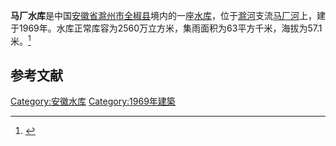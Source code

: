 {{Infobox Reservoir 
|name = 马厂水库
|nickname = 
|image = 
|image_caption = 
|map = 
|map_caption = 
|pushpin_map = 
|pushpin_map_caption = 
|code = BFAB4003273
|class = 
|location_of_reservoir = [[安徽省|安徽省]][[滁州市|滁州市]][[全椒县|全椒县]]
|location_of_dam = 
|inflow = 
|outflow = 
|catchment_area = 63
|reservoir_area = 
|mean_depth = 
|maximum_depth = 
|flood_level = 
|normal_water_level = 
|dead_water_level = 
|water_quality = 
|island = 
|maximum_storage_capacity = 
|normal_storage_capacity = 2560万
|dead_storage_capacity = 
|type_of_dam = 
|elevation_of_dam = 
|height_of_dam = 
|length_of_dam = 
|width_of_dam = 
|installed_capacity = 
|irrigated_area =
|start = 
|complete = 1969年
|cost = 
|emigrate = 
|latd = 32.089
|latm = 
|lats = 
|latNS = N
|longd = 117.985
|longm = 
|longs = 
|longEW = E
|website = 
|footnotes = 
}}
'''马厂水库'''是中国[[安徽省|安徽省]][[滁州市|滁州市]][[全椒县|全椒县]]境内的一座[[水库|水库]]，位于[[滁河|滁河]]支流[[马厂河|马厂河]]上，建于1969年。水库正常库容为2560万立方米，集雨面积为63平方千米，海拔为57.1米。<ref>{{cite web|url=http://brim.ihb.ac.cn/12/CN/12.asp|title=中国大中型水库基本特征数据库|work=中国生物多样性信息系统内陆水体生物学分部|deadurl=yes|archiveurl=https://web.archive.org/web/20120402061833/http://brim.ihb.ac.cn/12/CN/12.asp|archivedate=2012-04-02}}</ref>
== 参考文献 ==
{{Reflist}}

{{安徽小作品}}

[[Category:安徽水库|Category:安徽水库]]
[[Category:1969年建築|Category:1969年建築]]